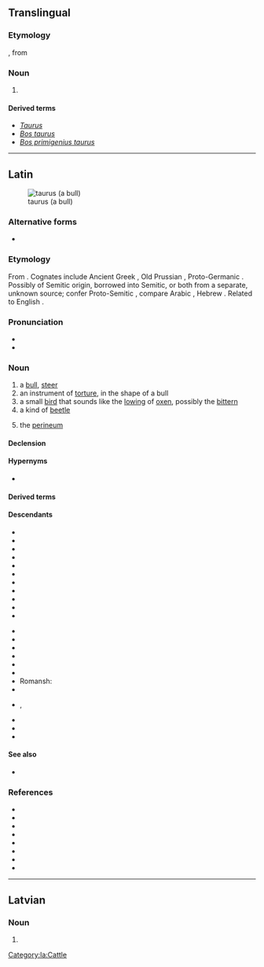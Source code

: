 {{also|Taurus}}
==Translingual==
{{rfd|mul}}
===Etymology===
{{der|mul|NL.|-}}, from {{der|mul|la|taurus||bull}}

===Noun===
{{head|mul|noun}}

# {{non-gloss definition|Used attributively as a species epithet}}

====Derived terms====
* ''[[Taurus]]''
* ''[[Bos taurus]]''
* ''[[Bos primigenius taurus]]''

----

==Latin==
{{wikipedia|dab=taurus|lang=la}}
[[Image:Vache_Aubrac.jpg|thumb|taurus (a bull)]]

===Alternative forms===
* {{l|la|(''archaic'') [[tarvus]], [[tarvos]]}}

===Etymology===
From {{inh|la|ine-pro|*táwros}}. Cognates include Ancient Greek {{m|grc|ταῦρος|}}, Old Prussian {{m|prg|tauris}}, Proto-Germanic {{m|gem-pro|*steuraz}}. Possibly of Semitic origin, borrowed into Semitic, or both from a separate, unknown source; confer Proto-Semitic {{m|sem-pro|*θawr-}}, compare Arabic {{m|ar|ثور}}, Hebrew {{m|he|שור}}. Related to English {{m|en|steer}}.

===Pronunciation===
* {{la-IPA|taurus}}
* {{audio|la-cls-taurus.ogg|Audio (Classical)|lang=la}}

===Noun===
{{la-noun|taurus|taurī|m|second}}

# a [[bull]], [[steer]]
# an instrument of [[torture]], in the shape of a bull
# a small [[bird]] that sounds like the [[lowing]] of [[ox]]en, possibly the [[bittern]]
# a kind of [[beetle]]
# {{lb|la|anatomy}} the [[perineum]]

====Declension====
{{la-decl-2nd|taur}}

====Hypernyms====
* {{l|la|bōs}}

====Derived terms====
{{der3|la|taura
|taureus
|tauricornis
|taurifer
|tauriformis
|taurigenus
|taurīnus
|taurobolicus
|taurobolīnus
|taurobolior
|taurocenta
|taurophthalmon
|taurulus
|Taurus
}}

====Descendants====
{{top2}}
* {{desc|rup|tavru}}
* {{desc|ast|toru}}
* {{desc|ca|toro}}
* {{desc|co|toru}}
* {{desc|en|Taurus}}
* {{desc|fr|taureau}}
* {{desc|fur|taur}}
* {{desc|gl|touro}}
* {{desc|io|tauro}}
* {{desc|ia|tauro}}
* {{desc|it|toro}}
{{mid2}}
* {{desc|nv|dóola}}
* {{desc|nrf|touothé}}
* {{desc|oc|taur}}
* {{desc|fro|tor}}
* {{desc|pt|touro}}
* {{desc|ro|taur}}
* Romansh: {{l|rm|taur}}
* {{desc|sc|trau}}
* {{desc|scn|tàuru}}, {{l|scn|tàvuru}}
* {{desc|es|toro}}
* {{desc|vec|toro}}
* {{desc|wa|torea}}
{{bottom}}

====See also====
* {{l|la|vacca}}

===References===
* {{R:L&S}}
* {{R:Elementary Lewis}}
* {{R:du Cange}}
* {{R:Gaffiot}}
* {{R:PersEnc}}
* {{R:Peck}}
* {{R:Smith's Persons}}
* {{R:Nocentini|hw=toro}}<!-- etymology -->

[[Category:la:Cattle]]

----

==Latvian==

===Noun===
{{head|lv|noun form|g=m}}

# {{lv-inflection of|taurs|acc|p}}